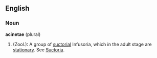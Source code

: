 ==English==
===Noun===
'''acinetae''' (plural)

# (Zool.): A group of [[suctorial]] Infusoria, which in the adult stage are [[stationary]]. See [[Suctoria]].